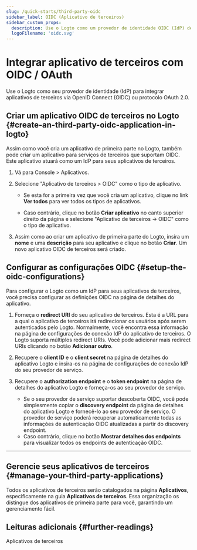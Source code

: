 ```yaml
---
slug: /quick-starts/third-party-oidc
sidebar_label: OIDC (Aplicativo de terceiros)
sidebar_custom_props:
  description: Use o Logto como um provedor de identidade OIDC (IdP) de terceiros para seu aplicativo.
  logoFilename: 'oidc.svg'
---
```



# Integrar aplicativo de terceiros com OIDC / OAuth

Use o Logto como seu provedor de identidade (IdP) para integrar aplicativos de terceiros via OpenID Connect (OIDC) ou protocolo OAuth 2.0.

## Criar um aplicativo OIDC de terceiros no Logto \{#create-an-third-party-oidc-application-in-logto}

Assim como você cria um aplicativo de primeira parte no Logto, também pode criar um aplicativo para serviços de terceiros que suportam OIDC. Este aplicativo atuará como um IdP para seus aplicativos de terceiros.

1. Vá para <CloudLink to="/applications">Console > Aplicativos</CloudLink>.

2. Selecione "Aplicativo de terceiros > OIDC" como o tipo de aplicativo.

   - Se esta for a primeira vez que você cria um aplicativo, clique no link **Ver todos** para ver todos os tipos de aplicativos.

   - Caso contrário, clique no botão **Criar aplicativo** no canto superior direito da página e selecione "Aplicativo de terceiros -> OIDC" como o tipo de aplicativo.

3. Assim como ao criar um aplicativo de primeira parte do Logto, insira um **nome** e uma **descrição** para seu aplicativo e clique no botão **Criar**. Um novo aplicativo OIDC de terceiros será criado.

## Configurar as configurações OIDC \{#setup-the-oidc-configurations}

Para configurar o Logto como um IdP para seus aplicativos de terceiros, você precisa configurar as definições OIDC na página de detalhes do aplicativo.

1. Forneça o **redirect URI** do seu aplicativo de terceiros. Esta é a URL para a qual o aplicativo de terceiros irá redirecionar os usuários após serem autenticados pelo Logto. Normalmente, você encontra essa informação na página de configurações de conexão IdP do aplicativo de terceiros. O Logto suporta múltiplos redirect URIs. Você pode adicionar mais redirect URIs clicando no botão **Adicionar outro**.

2. Recupere o **client ID** e o **client secret** na página de detalhes do aplicativo Logto e insira-os na página de configurações de conexão IdP do seu provedor de serviço.

3. Recupere o **authorization endpoint** e o **token endpoint** na página de detalhes do aplicativo Logto e forneça-os ao seu provedor de serviço.

   - Se o seu provedor de serviço suportar descoberta OIDC, você pode simplesmente copiar o **discovery endpoint** da página de detalhes do aplicativo Logto e fornecê-lo ao seu provedor de serviço. O provedor de serviço poderá recuperar automaticamente todas as informações de autenticação OIDC atualizadas a partir do discovery endpoint.
   - Caso contrário, clique no botão **Mostrar detalhes dos endpoints** para visualizar todos os endpoints de autenticação OIDC.

---

<QuickStartsReference />

## Gerencie seus aplicativos de terceiros \{#manage-your-third-party-applications}

Todos os aplicativos de terceiros serão catalogados na página **Aplicativos**, especificamente na guia **Aplicativos de terceiros**. Essa organização os distingue dos aplicativos de primeira parte para você, garantindo um gerenciamento fácil.

## Leituras adicionais \{#further-readings}

<Url href="/integrate-logto/third-party-applications">Aplicativos de terceiros</Url>

